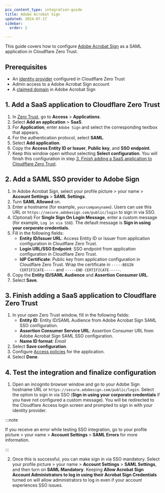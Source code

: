 ```yaml
---
pcx_content_type: integration-guide
title: Adobe Acrobat Sign
updated: 2024-07-17
sidebar:
  order: 2

---
```


This guide covers how to configure [Adobe Acrobat Sign](https://helpx.adobe.com/sign/using/enable-saml-single-sign-on.html) as a SAML application in Cloudflare Zero Trust.

## Prerequisites

* An [identity provider](/cloudflare-one/identity/idp-integration/) configured in Cloudflare Zero Trust
* Admin access to a Adobe Acrobat Sign account
* A [claimed domain](https://helpx.adobe.com/sign/using/claim-domain-names.html) in Adobe Acrobat Sign

## 1. Add a SaaS application to Cloudflare Zero Trust

1. In [Zero Trust](https://one.dash.cloudflare.com), go to **Access** > **Applications**.
2. Select **Add an application** > **SaaS**.
3. For **Application**, enter `Adobe Sign` and select the corresponding textbox that appears.
4. For the authentication protocol, select **SAML**.
5. Select **Add application**.
6. Copy the **Access Entity ID or Issuer**, **Public key**, and **SSO endpoint**.
7. Keep this window open without selecting **Select configuration**. You will finish this configuration in step [3. Finish adding a SaaS application to Cloudflare Zero Trust](#3-finish-adding-a-saas-application-to-cloudflare-zero-trust).

## 2. Add a SAML SSO provider to Adobe Sign

1. In Adobe Acrobat Sign, select your profile picture > your name > **Account Settings** > **SAML Settings**.
2. Turn **SAML Allowed** on.
3. Enter a hostname (for example, `yourcompanyname`). Users can use this URL or `https://secure.adobesign.com/public/login` to sign in via SSO.
4. (Optional) For **Single Sign On Login Message**, enter a custom message (for example, `Log in via SSO`). The default message is **Sign in using your corporate credentials**.
5. Fill in the following fields:
   * **Entity ID/Issuer URL**: Access Entity ID or Issuer from application configuration in Cloudflare Zero Trust.
   * **Login URL/SSO Endpoint**: SSO endpoint from application configuration in Cloudflare Zero Trust.
   * **IdP Certificate**: Public key from application configuration in Cloudflare Zero Trust. Wrap the certificate in `-----BEGIN CERTIFICATE-----` and `-----END CERTIFICATE-----`.
6. Copy the **Entity ID/SAML Audience** and **Assertion Consumer URL**.
7. Select **Save**.

## 3. Finish adding a SaaS application to Cloudflare Zero Trust

1. In your open Zero Trust window, fill in the following fields:
   * **Entity ID**: Entity ID/SAML Audience from Adobe Acrobat Sign SAML SSO configuration.
   * **Assertion Consumer Service URL**: Assertion Consumer URL from Adobe Acrobat Sign SAML SSO configuration.
   * **Name ID format**: *Email*
2. Select **Save configuration**.
3. Configure [Access policies](/cloudflare-one/policies/access/) for the application.
4. Select **Done**.

## 4. Test the integration and finalize configuration

1. Open an incognito browser window and go to your Adobe Sign hostname URL or `https://secure.adobesign.com/public/login`. Select the option to sign in via SSO (**Sign in using your corporate credentials** if you have not configured a custom message). You will be redirected to the Cloudflare Access login screen and prompted to sign in with your identity provider.

:::note


If you receive an error while testing SSO integration, go to your profile picture > your name > **Account Settings** > **SAML Errors** for more information.


:::

2. Once this is successful, you can make sign in via SSO mandatory. Select your profile picture > your name > **Account Settings** > **SAML Settings**, and then turn on **SAML Mandatory**. Keeping **Allow Acrobat Sign Account Administrators to log in using their Acrobat Sign Credentials** turned on will allow administrators to log in even if your account experiences SSO issues.
